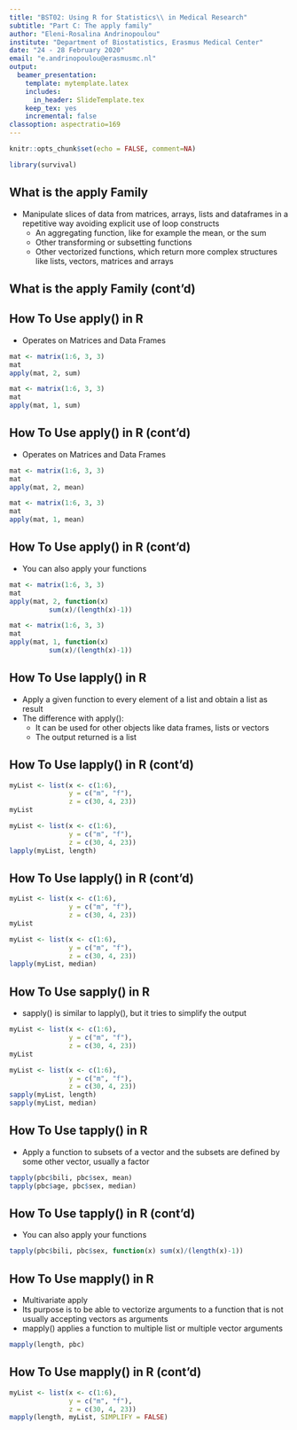 ```yaml
---
title: "BST02: Using R for Statistics\\ in Medical Research"
subtitle: "Part C: The apply family"
author: "Eleni-Rosalina Andrinopoulou"
institute: "Department of Biostatistics, Erasmus Medical Center"
date: "24 - 28 February 2020"
email: "e.andrinopoulou@erasmusmc.nl"
output:
  beamer_presentation: 
    template: mytemplate.latex
    includes:
      in_header: SlideTemplate.tex
    keep_tex: yes
    incremental: false
classoption: aspectratio=169
---
```


```r
knitr::opts_chunk$set(echo = FALSE, comment=NA)

library(survival)
```


##  What is the apply Family

* Manipulate slices of data from matrices, arrays, lists and dataframes in a repetitive way avoiding explicit use of loop constructs
  - An aggregating function, like for example the mean, or the sum
  - Other transforming or subsetting functions
  - Other vectorized functions, which return more complex structures like lists, vectors, matrices and arrays
  
  
## What is the apply Family (cont'd)

\textbf{\textcolor{blue}{apply(), lapply() , sapply(), tapply(), mapply()}}

\vspace*{3ex} 

\textbf{But how and when should we use these?}


## How To Use apply() in R

* Operates on Matrices and Data Frames

\begincols[t]
\begincol{0.5\linewidth}
```r
mat <- matrix(1:6, 3, 3)
mat
apply(mat, 2, sum)
```

\endcol
\begincol{0.5\linewidth}

```r
mat <- matrix(1:6, 3, 3)
mat
apply(mat, 1, sum)
```

\endcol
\endcols


## How To Use apply() in R (cont'd)

* Operates on Matrices and Data Frames

\begincols[t]
\begincol{0.5\linewidth}
```r
mat <- matrix(1:6, 3, 3)
mat
apply(mat, 2, mean)
```

\endcol
\begincol{0.5\linewidth}

```r
mat <- matrix(1:6, 3, 3)
mat
apply(mat, 1, mean)
```

\endcol
\endcols


## How To Use apply() in R (cont'd)

* You can also apply your functions

\begincols[t]
\begincol{0.5\linewidth}
```r
mat <- matrix(1:6, 3, 3)
mat
apply(mat, 2, function(x) 
          sum(x)/(length(x)-1))
```

\endcol
\begincol{0.5\linewidth}

```r
mat <- matrix(1:6, 3, 3)
mat
apply(mat, 1, function(x) 
          sum(x)/(length(x)-1))
```

\endcol
\endcols


## How To Use lapply() in R 

* Apply a given function to every element of a list and obtain a list as result
* The difference with apply():
  - It can be used for other objects like data frames, lists or vectors
  - The output returned is a list


## How To Use lapply() in R (cont'd)

\begincols[t]
\begincol{0.5\linewidth}

```r
myList <- list(x <- c(1:6), 
               y = c("m", "f"), 
               z = c(30, 4, 23))
myList
```

\endcol
\begincol{0.5\linewidth}

```r
myList <- list(x <- c(1:6), 
               y = c("m", "f"), 
               z = c(30, 4, 23))
lapply(myList, length)
```

\endcol
\endcols


## How To Use lapply() in R (cont'd)

\begincols[t]
\begincol{0.5\linewidth}

```r
myList <- list(x <- c(1:6), 
               y = c("m", "f"), 
               z = c(30, 4, 23))
myList
```

\endcol
\begincol{0.5\linewidth}

```r
myList <- list(x <- c(1:6), 
               y = c("m", "f"), 
               z = c(30, 4, 23))
lapply(myList, median)
```

\endcol
\endcols


## How To Use sapply() in R 

* sapply() is similar to lapply(), but it tries to simplify the output

\begincols[t]
\begincol{0.5\linewidth}

```r
myList <- list(x <- c(1:6), 
               y = c("m", "f"), 
               z = c(30, 4, 23))
myList
```

\endcol
\begincol{0.5\linewidth}

```r
myList <- list(x <- c(1:6), 
               y = c("m", "f"), 
               z = c(30, 4, 23))
sapply(myList, length)
sapply(myList, median)
```

\endcol
\endcols


## How To Use tapply() in R

* Apply a function to subsets of a vector and the subsets are defined by some other vector, usually a factor

```r
tapply(pbc$bili, pbc$sex, mean)
tapply(pbc$age, pbc$sex, median)
```


## How To Use tapply() in R (cont'd)

* You can also apply your functions

```r
tapply(pbc$bili, pbc$sex, function(x) sum(x)/(length(x)-1))
```


## How To Use mapply() in R

* Multivariate apply
* Its purpose is to be able to vectorize arguments to a function that is not usually accepting vectors as arguments
* mapply() applies a function to multiple list or multiple vector arguments

```r
mapply(length, pbc)
```


## How To Use mapply() in R (cont'd)

```r
myList <- list(x <- c(1:6), 
               y = c("m", "f"), 
               z = c(30, 4, 23))
mapply(length, myList, SIMPLIFY = FALSE)
```
